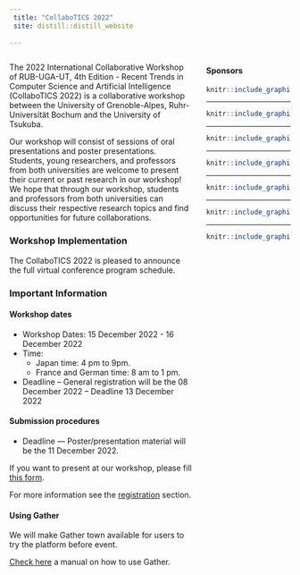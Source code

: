 ```yaml
---
 title: "CollaboTICS 2022"
 site: distill::distill_website
 
---
```


<div style="width: 30%; float: right;">

#### Sponsors

<a href = "https://www.tsukuba.ac.jp/en/">

```r
knitr::include_graphics("imgs/ut2.png")
```

</a>

-----

<a href = "https://www.univ-grenoble-alpes.fr/english/">

```r
knitr::include_graphics("imgs/uga2.png")
```
</a>

-----

<a href = "https://www.ruhr-uni-bochum.de/en">

```r
knitr::include_graphics("imgs/rub.png")
```

</a>

-----

<a href = "https://www.cnrs.fr/en">

```r
knitr::include_graphics("imgs/cnrs.png")
```

</a>

-----

<a href = "https://www.univ-grenoble-alpes.fr/english/">

```r
knitr::include_graphics("imgs/region.png")
```

</a>

-----

<a href = "https://air.tsukuba.ac.jp/en/">

```r
knitr::include_graphics("imgs/c_air.png")
```

</a>

-----

<a href = "https://www.grenoble-inp.fr/en">

```r
knitr::include_graphics("imgs/Grenoble_INP.png")
```

</a>


</div>


 
<div style="width: 65%; float: left;">


The 2022 International Collaborative Workshop of RUB-UGA-UT, 4th Edition - Recent Trends in Computer Science and Artificial Intelligence (CollaboTICS 2022) is a collaborative workshop between the University of Grenoble-Alpes, Ruhr-Universität Bochum and the University of Tsukuba.

Our workshop will consist of sessions of oral presentations and poster presentations. Students, young researchers, and professors from both universities are welcome to present their current or past research in our workshop! We hope that through our workshop, students and professors from both universities can discuss their respective research topics and find opportunities for future collaborations.


### Workshop Implementation

The CollaboTICS 2022 is pleased to announce the full virtual conference program schedule.

### Important Information

#### Workshop dates

- Workshop Dates: 15 December 2022 - 16 December 2022
- Time: 
  - Japan time: 4 pm to 9pm.
  - France and German time: 8 am to 1 pm. 

- Deadline
-- General registration will be the 08 December 2022
-- Deadline 13 December 2022

#### Submission procedures



- Deadline
--- Poster/presentation material will be the 11 December 2022.

<!-- We are sorry to announce that we are no longer accepting new presentations. -->

If you want to present at our workshop, please fill [this form](https://forms.gle/rcR6Ybo5n6sdC1yL9).

For more information see the [registration](https://CollaboTICS2022.github.io/registration) section.

#### Using Gather

We  will make Gather town available for users to try the platform before event.

[Check here](https://docs.google.com/document/d/1pUAC8oPAWrUIzMIIF5JcvBRKjk42wMtF/edit) a manual on how to use Gather.
<!-- [Click here](https://gather.town/invite?token=KQz_tOL_HoATchjTau33qxs7irtEM4N6) for an example room where prospective participants of the workshop can enter and explore the platform prior the event. -->


</div>
